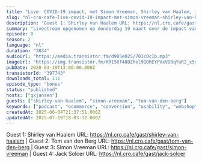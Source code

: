 ```yaml
---
title: "Live: COVID-19 impact, met Simon Vreeman, Shirley van Haalem, Jack Solcer, Tom van den Berg"
slug: "nl-cro-cafe-live-covid-19-impact-met-simon-vreeman-shirley-van-haalem-jack-solcer-tom-van-den-berg"
description: "Guest 1: Shirley van Haalem URL: https://nl.cro.cafe/gast/shirley-van-haalem | Guest 2: Tom van den Berg URL: https://nl.cro.cafe/gast/tom-van-den-berg | Guest 3: Simon Vreeman URL: https://nl.cro.cafe/gast/simon-vreeman | Guest 4: Jack Solcer URL: https://nl.cro.cafe/gast/jack-solcer"
summary: "Livestream opgenomen op donderdag 19 maart over de impact van COVID-19 (en alle bijkomende maatregelen en gedragsveranderingen) op CRO en experimenteren.\r\n\r\nMet o.a. Simon Vreeman (VanMoof) Shirley van Haalem (DPG Media), Jack Solcer (Omoda) en Tom van den Berg (Online Dialogue)."
episode: 0
season: 2
language: "nl"
duration: "3034"
audioUrl: "https://media.transistor.fm/d985e025/701c0c1b.mp3"
imageUrl: "https://img.transistor.fm/KR150f48BZhel9QOhEYPVxVD0qYuR2_x5x9Ku2lNTBo/rs:fill:3000:3000:1/q:60/aHR0cHM6Ly9pbWct/dXBsb2FkLXByb2R1/Y3Rpb24udHJhbnNp/c3Rvci5mbS9lMjE2/NWIyMTYxZTM5OTI1/MDJhZDQ1Y2Y2NjIy/NmZlMi5qcGVn.webp"
pubDate: 2020-03-19T13:00:00.000Z
transistorId: "397743"
downloads_total: 111
episode_type: "bonus"
status: "published"
hosts: ["gxjansen"]
guests: ["shirley-van-haalem", "simon-vreeman", "tom-van-den-berg"]
keywords: ["podcast", "ecommerce", "conversion", "usability", "webshop", "english"]
createdAt: 2025-06-04T21:37:51.000Z
updatedAt: 2025-07-19T18:03:32.000Z
---
```


Guest 1: Shirley van Haalem URL: https://nl.cro.cafe/gast/shirley-van-haalem | Guest 2: Tom van den Berg URL: https://nl.cro.cafe/gast/tom-van-den-berg | Guest 3: Simon Vreeman URL: https://nl.cro.cafe/gast/simon-vreeman | Guest 4: Jack Solcer URL: https://nl.cro.cafe/gast/jack-solcer
